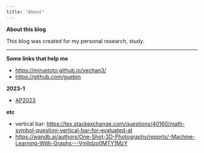 ```yaml
---
title: "About"
---
```


**About this blog**

This blog was created for my personal research, study. 

---



**Some links that help me**


- <https://miruetoto.github.io/yechan3/>
- <https://github.com/guebin>



**2023-1**

- [AP2023](https://guebin.github.io/AP2023/)


**etc**

- vertical bar: <https://tex.stackexchange.com/questions/40160/math-symbol-question-vertical-bar-for-evaluated-at>
- <https://wandb.ai/authors/One-Shot-3D-Photography/reports/-Machine-Learning-With-Graphs---Vmlldzo0MTY1MzY>